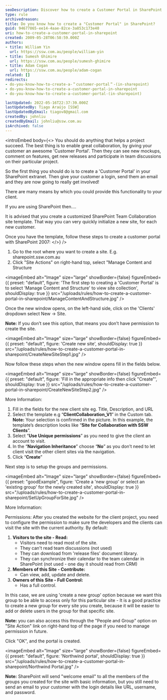 ```yaml
---
seoDescription: Discover how to create a Customer Portal in SharePoint for seamless client collaboration and project management
type: rule
archivedreason:
title: Do you know how to create a "Customer Portal" in SharePoint?
guid: 94677865-ee14-4aae-82ce-3a853c173e40
uri: how-to-create-a-customer-portal-in-sharepoint
created: 2009-05-28T06:58:59.000Z
authors:
- title: William Yin
  url: https://ssw.com.au/people/william-yin
- title: Sumesh Ghimire
  url: https://ssw.com.au/people/sumesh-ghimire
- title: Adam Cogan
  url: https://ssw.com.au/people/adam-cogan
related: []
redirects:
- do-you-know-how-to-create-a-＂customer-portal＂-(in-sharepoint)
- do-you-know-how-to-create-a-customer-portal-in-sharepoint
- do-you-know-how-to-create-a-customer-portal-(in-sharepoint)

lastUpdated: 2022-05-16T22:37:39.000Z
lastUpdatedBy: Tiago Araújo [SSW]
lastUpdatedByEmail: tiagov8@gmail.com
createdBy: johnliu
createdByEmail: johnliu@ssw.com.au
isArchived: false
---
```


<introEmbed
  body={<>
You should do anything that helps a project succeed. The best thing is to enable great collaboration, by giving your customer an awesome 'Customer Portal'.  Then they can see new mockups, comment on features, get new releases and participate in team discussions on their particular project.

So the first thing you should do is to create a 'Customer Portal' in your SharePoint extranet. Then give your customer a login, send them an email and they are now going to really get involved!

There are many means by which you could provide this functionality to your client.

If you are using SharePoint then....

It is advised that you create a customized SharePoint Team Collaboration site template. That way you can very quickly initialize a new site, for each new customer.

Once you have the template, follow these steps to create a customer portal with SharePoint 2007:
  </>}
/>
1. Go to the root where you want to create a site. E.g. sharepoint.ssw.com.au
2. Click "Site Actions" on right-hand top, select "Manage Content and Structure


<imageEmbed
  alt="Image"
  size="large"
  showBorder={false}
  figureEmbed={{
    preset: "default",
    figure: 'The first step to creating a \'Customer Portal\' is to select \'Manage Content and Structure\' to view site collection',
    shouldDisplay: true
  }}
  src="/uploads/rules/how-to-create-a-customer-portal-in-sharepoint/ManageContentAndStructure.jpg"
/>

Once the new window opens, on the left-hand side, click on the 'Clients' dropdown select New -&gt; Site.

**Note:** If you don’t see this option, that means you don’t have permission to create the site.


<imageEmbed
  alt="Image"
  size="large"
  showBorder={false}
  figureEmbed={{
    preset: "default",
    figure: 'Create new site',
    shouldDisplay: true
  }}
  src="/uploads/rules/how-to-create-a-customer-portal-in-sharepoint/CreateNewSiteStep1.jpg"
/>

Now follow these steps when the new window opens fill in the fields below.


<imageEmbed
  alt="Image"
  size="large"
  showBorder={false}
  figureEmbed={{
    preset: "default",
    figure: 'Fill in the appropriate info then click "Create"',
    shouldDisplay: true
  }}
  src="/uploads/rules/how-to-create-a-customer-portal-in-sharepoint/CreateNewSiteStep2.jpg"
/>

More Information:

1. Fill in the fields for the new client site
eg. Title, Description, and URL
2. Select the template
e.g “**ClientCollaboration\_V1**” in the Custom tab.
**Note:** Your selection is confirmed in the picture. In this example, the template’s description looks like “**Site for Collaboration with SSW Clients**”.
3. Select “**Use Unique permissions**” as you need to give the client an account to visit.
4. In the “**Navigation Inheritance**” choose “**No**” as you don’t need to let client visit the other client sites via the navigation.
5. Click “**Create**”

Next step is to setup the groups and permissions.

<imageEmbed
  alt="Image"
  size="large"
  showBorder={false}
  figureEmbed={{
    preset: "goodExample",
    figure: 'Create a \'new group\' or select an \'existing group\' for the newly created site',
    shouldDisplay: true
  }}
  src="/uploads/rules/how-to-create-a-customer-portal-in-sharepoint/SetUpGroupForSite.jpg"
/>

More Information:

Permissions: After you created the website for the client project, you need to configure the permission to make sure the developers and the clients can visit the site with the current authority. By default:

1. **Visitors to the site - Read:**
    * Visitors need to read most of the site.
    * They can't read team discussions (not used)
    * They can download from 'release files' document library.
    * They can synchronize their calendar to the team calendar in SharePoint (not used - one day it should read from CRM)
2. **Members of this Site - Contribute:**
    * Can view, add, update and delete.
3. **Owners of this Site - Full Control:**
    * Has a full control.

In this case, we are using 'create a new group' option because we want this group to be able to access only for this particular site  - It is a good practice to create a new group for every site you create, because it will be easier to add or delete users in the group for that specific site.

**Note:** you can also access this through the "People and Group" option on "Site Action" link on right-hand top of the page if you need to manage permission in future.

Click "OK", and the portal is created.


<imageEmbed
  alt="Image"
  size="large"
  showBorder={false}
  figureEmbed={{
    preset: "default",
    figure: 'Northwind portal',
    shouldDisplay: true
  }}
  src="/uploads/rules/how-to-create-a-customer-portal-in-sharepoint/Northwind Portal.jpg"
/>

**Note:** SharePoint will send "welcome email" to all the members of the groups you created for the site with basic information, but you still need to send an email to your customer with the login details like URL, username, and password.
